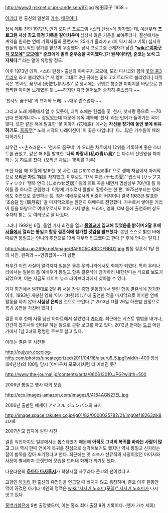 http://www3.nsknet.or.jp/~andelsen/97.jpg
桜田淳子
1958 ~

[[아키타]] 현 출신의 일본의 [[가수]], [[배우]]이다.

정식 데뷔 전인 1972년, 인기 오디션 프로그램 <스타 탄생>에 참가했는데, 예선부터 '''프로그램 사상 최고 득점 기록을 갈아치우며''' 심상치 않은 기운을 보여주더니, 결선에서는 계약을 원하는 연예 기획사들의 플랜카드 25개가 올라가고 (이 역시 최고 기록) 심사위원들의 압도적인 평가를 받으며 우승했다. 당시 프로그램 관계자가 남긴 '''“[[wiki:"야마구치 모모에" 모모에]][* 준코에게 밀려 준우승을 차지했다.]가 원석이라면, 준코는 보석 그 자체다.”''' 라는 말이 유명할 정도.

이후 1973년 데뷔, <스타 탄생> 출신의 야마구치 모모에, 모리 마사코와 함께 [[꽃의 중3 트리오]] 라고 불리었다.[* 저 멤버 그대로 3년 뒤에는 꽃의 고3 트리오로 불리었다.] 데뷔 곡은 ‘천사도 꿈꾸네 (天使も夢みる)’ 로 당시에는 귀엽고 청순한 이미지를 바탕으로 한 깜찍한 아이돌 노래였을 듯...~~하지만 지금 들어보면 솔직히 촌스럽다.~~

{{{#!html
<iframe width="420" height="315" src="http://www.youtube.com/embed/EakgTQVkqvg" frameborder="0" allowfullscreen></iframe>
}}}
‘천사도 꿈꾸네’ 의 표지와 노래. ~~매우 촌스럽다.~~

그리고 노래 제목에서 알 수 있듯이, 데뷔 초에는 컨셉을 꽃, 천사, 첫사랑 등으로 ~~70년대 연예계니까~~ 잡았었는데 때문에 유독 제목에 ‘천사’ 라는 단어가 들어가는 곡이 많다. 또한 같은 해에 발표한 ‘꽃 이야기 (花物語)’ 에서는 '''자신을 창가에 놓인 꽃에 비유하기도.''' [[흠좀무]][* 노래 시작의 나레이션이 '이 꽃은 나입니다' 다....많은 가수들이 패러디하기도]

좌우간 ~~촌스러운~~ ‘천사도 꿈꾸네’ 가 오리콘 차트에서 12위를 기록하며 좋은 스타트를 끊었고, 같은 해 8월 발표한 '''‘나의 파랑새 (私の青い鳥)’''' 는 다수의 신인왕을 차지하는 등 히트를 쳤다. (오리콘 차트는 18위를 기록)

또한 다음 해 12월에 발표한 ‘첫 사건 (はじめての出来事)’ 으로 생애 처음이자 마지막으로 '''오리콘 차트 1위'''를 차지했고, 이후로도 ‘17세 여름 (十七の夏)’ ‘립스틱 (リップスティック)’ ‘행복 연극 (しあわせ芝居)’ 등의 히트 곡을 내면서 명실상부 70년대 톱 아이돌 중 하나로 군림했다. 이렇게 가수로서 활발히 활동하는 한 편, 1975년부터는 영화에도 주연으로 출연하는 등, 점차 여배우로서의 비중이 커지더니 결국 1983년 발표한 ‘초승달 밤 (眉月夜)’ 을 마지막으로는 완전히 여배우로 전향했다. 가수로서 쌓아둔 커리어 등을 바탕으로 여배우로서도 여러 가지 방송, 드라마, 영화, CM 등에 출연하며 상도 수차례 받는 등 여러모로 잘 나갔다.

그러나 1992년 6월, 돌연 기자 회견을 열고 '''[[통일교]]에 입교해 있었음을 밝히며 2달 후에 [[서울]]에서 열리는 통일교 합동 결혼식에 참가할 것임을 발표했다.''' 본인 스스로 밝힌 바에 따르면 통일교는 언니의 추천으로 19세 때부터 입교했다고 한다.[* 후에 언니는 탈퇴.]

http://yabu.up.269g.net/image/BAF9C5C4BDDFBBD2.jpg
합동 결혼식 1달 전의 사진. 왼쪽의 ~~안경잡이~~가 남편

좌우간 이런 사실이 알려지자 일본은 물론 우리나라에서도 화제가 되었다. 특히 우리나라에서는 일본의 톱 여배우가 통일교 합동 결혼식에 참가하러 내한한다는 식으로 보도가 되었으며, 이는 지금도 네이버 뉴스 라이브러리에서 찾아볼 수 있다.

기자 회견에서 밝힌대로 2달 뒤 서울 잠실 종합 운동장에서 열린 합동 결혼식에 참가한 이후, 1993년 개봉한 영화 ‘이사 (お引越し)’ 에 출연한 것을 마지막으로 어떠한 연예 활동을 하지 않아 '''사실상 은퇴'''한 것으로 보인다.[* 2013년 11월 26일 하룻밤 한정으로 복귀 공연을 가진바 있다.]

결혼 이후 한때 서울 남산 아파트에서 살았었다 [[카더라]]. 최근에는 베스트 앨범을 내거나, 간간히 잡지사와 인터뷰 하는 등으로 근황 보고를 하고 있다. 2012년 현재는 [[도쿄]] 어딘가에서 1남 2녀의 평범한 주부로 살고 있다.

아래는 결혼 후 사진들

http://oujyun.cocolog-nifty.com/photos/uncategorized/2011/04/18/aisuru5_5.jpg?width=400
장남(94년생)의 100일 당시 [야마구치 모모에]처럼 더 예뻐진 듯?

http://www.the-journal.jp/contents/arita/060613010.JPG?width=500

2006년 통일교 행사 때의 모습

http://ecx.images-amazon.com/images/I/4164AGN27EL.jpg

2006년 출판된 에세이 アイスル ジュンバン의 표지

http://image.space.rakuten.co.jp/lg01/82/0000025782/21/img0ef18263zik8zj.gif

2007년 모 잡지에 실린 사진

결혼 직전까지도 일본에서는 톱스타였기 때문에 '''아직도 그녀의 복귀를 바라는 사람이 많고''' 그녀 역시 한때 연예계 복귀를 진심으로 생각해보기도 했지만 역시 통일교 신자라는 점이 발목을 잡아 포기했다고 한다.
최근에는 옛 소속사 선뮤직의 사장이었던 아이자와 사장이 별세하자 오랫만에 모습을 드러내 화제가 되기도 했다. 

다운타운의 '''[[하마다 마사토시]]'''가 학창시절 사쿠라다 준코의 팬이었다고.

고향인 [[아키타]] 현 출신의 유명인을 언급할 때 빠지지 않고 등장하며, 준코 이후 한동안 맥이 끊겼던 아키타 미인의 명맥은 [[wiki:"사사키 노조미(모델)" 사사키 노조미]]가 다시 잇고 있다.

[[홍백가합전]]에 9번 출장했으며, 이는 홍조 최다 출장 8위 기록이다. (엔카 가수 제외)
